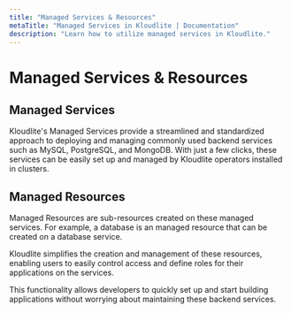 ```yaml
---
title: "Managed Services & Resources"  
metaTitle: "Managed Services in Kloudlite | Documentation"  
description: "Learn how to utilize managed services in Kloudlite."
---
```



# Managed Services & Resources

## Managed Services

Kloudlite's Managed Services provide a streamlined and standardized approach to deploying 
and managing commonly used backend services such as MySQL, PostgreSQL, and MongoDB. With just 
a few clicks, these services can be easily set up and managed by Kloudlite operators installed in 
clusters.

<VideoPlayer src="/docs/core-components/create-integrated-service.mp4"/>


## Managed Resources
Managed Resources are sub-resources created on these managed services. For example, a 
database is an managed resource that can be created on a database service.

Kloudlite simplifies the creation and management of these resources, enabling users to easily control 
access and define roles for their applications on the services.

This functionality allows developers to quickly set up and start building applications without worrying 
about maintaining these backend services.

<VideoPlayer src="/docs/core-components/create-integrated-resource.mp4"/>
